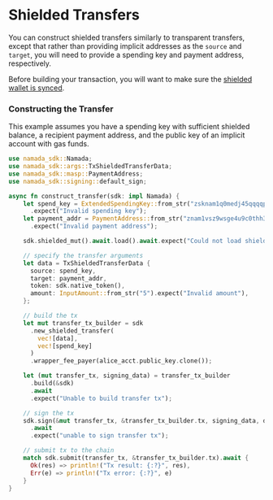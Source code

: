 # Shielded Transfers

You can construct shielded transfers similarly to transparent transfers, except that rather than providing implicit addresses as the `source` and `target`, 
you will need to provide a spending key and payment address, respectively.  

Before building your transaction, you will want to make sure the [shielded wallet is synced](./shielded-sync.mdx).

### Constructing the Transfer

This example assumes you have a spending key with sufficient shielded balance, a recipient payment address, and the 
public key of an implicit account with gas funds.

```rust
use namada_sdk::Namada;
use namada_sdk::args::TxShieldedTransferData;
use namada_sdk::masp::PaymentAddress;
use namada_sdk::signing::default_sign;

async fn construct_transfer(sdk: impl Namada) {
    let spend_key = ExtendedSpendingKey::from_str("zsknam1q0medj45qqqqpq9wh90qd9c7d9f7n5xxn89h6dl54k0jfmucwn4yk7nykxwcrjmk4ylkdnlnn3wkkd9f3ul3nyw8hv5wlsfgklzr5ghzk2spzzwm05csvl2s3rn0aq7f9w4z7guul682yrw4hsmren2k2lgdp003uuj00lsd8nlevc8n32sz6j350up209980c04qdqcu97vh5476xv423k6jp58qn7hqjf9nvsvk8p8g5yfmqguu039q34c2euzhcpnca7vpp4pelqu6y87k")
      .expect("Invalid spending key");
    let payment_addr = PaymentAddress::from_str("znam1vsz9wsge4u9c0thh38vhn2z9awzfqn4540ue4haxmcxl43srptrgrtlhn6r9cd9razawuakcclc")
      .expect("Invalid payment address");

    sdk.shielded_mut().await.load().await.expect("Could not load shielded context");

    // specify the transfer arguments
    let data = TxShieldedTransferData {
      source: spend_key,
      target: payment_addr,
      token: sdk.native_token(),
      amount: InputAmount::from_str("5").expect("Invalid amount"),
    };

    // build the tx
    let mut transfer_tx_builder = sdk
      .new_shielded_transfer(
        vec![data],
        vec![spend_key]
      )
      .wrapper_fee_payer(alice_acct.public_key.clone());

    let (mut transfer_tx, signing_data) = transfer_tx_builder
      .build(&sdk)
      .await
      .expect("Unable to build transfer tx");

    // sign the tx
    sdk.sign(&mut transfer_tx, &transfer_tx_builder.tx, signing_data, default_sign, ())
      .await
      .expect("unable to sign transfer tx");

    // submit tx to the chain
    match sdk.submit(transfer_tx, &transfer_tx_builder.tx).await {
      Ok(res) => println!("Tx result: {:?}", res),
      Err(e) => println!("Tx error: {:?}", e)
    }
}
```